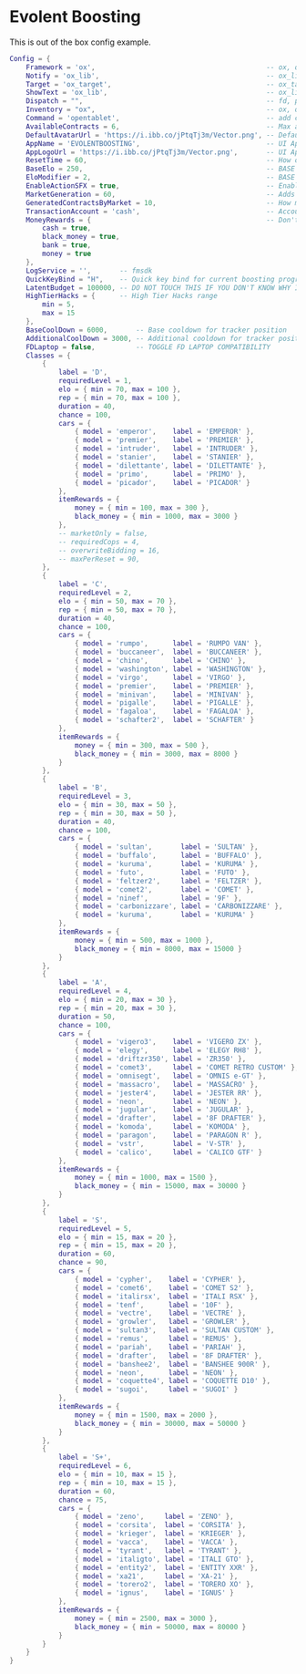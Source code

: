 # Evolent Boosting

This is out of the box config example.

```lua
Config = {
    Framework = 'ox',                                          -- ox, qbx, qb, esx
    Notify = 'ox_lib',                                         -- ox_lib
    Target = 'ox_target',                                      -- ox_target
    ShowText = 'ox_lib',                                       -- ox_lib
    Dispatch = "",                                             -- fd, ps, cd, tk, rcore
    Inventory = "ox",                                          -- ox, qs, qb, codem, core, origen, tgiann
    Command = 'opentablet',                                    -- add cmd name or leave empty for not using
    AvailableContracts = 6,                                    -- Max amount of available contracts per reset
    DefaultAvatarUrl = 'https://i.ibb.co/jPtqTj3m/Vector.png', -- Default profile avatar url
    AppName = 'EVOLENTBOOSTING',                               -- UI Application name
    AppLogoUrl = 'https://i.ibb.co/jPtqTj3m/Vector.png',       -- UI Application logo url
    ResetTime = 60,                                            -- How often resets happen for available contracts in minutes
    BaseElo = 250,                                             -- BASE ELO
    EloModifier = 2,                                           -- BASE ELO MODIFIER
    EnableActionSFX = true,                                    -- Enables SFX for boosting actions
    MarketGeneration = 60,                                     -- Adds new contracts to the market every X minutes
    GeneratedContractsByMarket = 10,                           -- How many contracts will be generated each period
    TransactionAccount = 'cash',                               -- Account which will be used in market transactions
    MoneyRewards = {                                           -- Don't touch this (used for validation)
        cash = true,
        black_money = true,
        bank = true,
        money = true
    },
    LogService = '',       -- fmsdk
    QuickKeyBind = "H",    -- Quick key bind for current boosting progress
    LatentBudget = 100000, -- DO NOT TOUCH THIS IF YOU DON'T KNOW WHY IT IS THERE
    HighTierHacks = {      -- High Tier Hacks range
        min = 5,
        max = 15
    },
    BaseCoolDown = 6000,       -- Base cooldown for tracker position
    AdditionalCoolDown = 3000, -- Additional cooldown for tracker position
    FDLaptop = false,          -- TOGGLE FD LAPTOP COMPATIBILITY
    Classes = {
        {
            label = 'D',
            requiredLevel = 1,
            elo = { min = 70, max = 100 },
            rep = { min = 70, max = 100 },
            duration = 40,
            chance = 100,
            cars = {
                { model = 'emperor',    label = 'EMPEROR' },
                { model = 'premier',    label = 'PREMIER' },
                { model = 'intruder',   label = 'INTRUDER' },
                { model = 'stanier',    label = 'STANIER' },
                { model = 'dilettante', label = 'DILETTANTE' },
                { model = 'primo',      label = 'PRIMO' },
                { model = 'picador',    label = 'PICADOR' }
            },
            itemRewards = {
                money = { min = 100, max = 300 },
                black_money = { min = 1000, max = 3000 }
            },
            -- marketOnly = false,
            -- requiredCops = 4,
            -- overwriteBidding = 16,
            -- maxPerReset = 90,
        },
        {
            label = 'C',
            requiredLevel = 2,
            elo = { min = 50, max = 70 },
            rep = { min = 50, max = 70 },
            duration = 40,
            chance = 100,
            cars = {
                { model = 'rumpo',      label = 'RUMPO VAN' },
                { model = 'buccaneer',  label = 'BUCCANEER' },
                { model = 'chino',      label = 'CHINO' },
                { model = 'washington', label = 'WASHINGTON' },
                { model = 'virgo',      label = 'VIRGO' },
                { model = 'premier',    label = 'PREMIER' },
                { model = 'minivan',    label = 'MINIVAN' },
                { model = 'pigalle',    label = 'PIGALLE' },
                { model = 'fagaloa',    label = 'FAGALOA' },
                { model = 'schafter2',  label = 'SCHAFTER' }
            },
            itemRewards = {
                money = { min = 300, max = 500 },
                black_money = { min = 3000, max = 8000 }
            }
        },
        {
            label = 'B',
            requiredLevel = 3,
            elo = { min = 30, max = 50 },
            rep = { min = 30, max = 50 },
            duration = 40,
            chance = 100,
            cars = {
                { model = 'sultan',       label = 'SULTAN' },
                { model = 'buffalo',      label = 'BUFFALO' },
                { model = 'kuruma',       label = 'KURUMA' },
                { model = 'futo',         label = 'FUTO' },
                { model = 'feltzer2',     label = 'FELTZER' },
                { model = 'comet2',       label = 'COMET' },
                { model = 'ninef',        label = '9F' },
                { model = 'carbonizzare', label = 'CARBONIZZARE' },
                { model = 'kuruma',       label = 'KURUMA' }
            },
            itemRewards = {
                money = { min = 500, max = 1000 },
                black_money = { min = 8000, max = 15000 }
            }
        },
        {
            label = 'A',
            requiredLevel = 4,
            elo = { min = 20, max = 30 },
            rep = { min = 20, max = 30 },
            duration = 50,
            chance = 100,
            cars = {
                { model = 'vigero3',    label = 'VIGERO ZX' },
                { model = 'elegy',      label = 'ELEGY RH8' },
                { model = 'driftzr350', label = 'ZR350' },
                { model = 'comet3',     label = 'COMET RETRO CUSTOM' },
                { model = 'omnisegt',   label = 'OMNIS e-GT' },
                { model = 'massacro',   label = 'MASSACRO' },
                { model = 'jester4',    label = 'JESTER RR' },
                { model = 'neon',       label = 'NEON' },
                { model = 'jugular',    label = 'JUGULAR' },
                { model = 'drafter',    label = '8F DRAFTER' },
                { model = 'komoda',     label = 'KOMODA' },
                { model = 'paragon',    label = 'PARAGON R' },
                { model = 'vstr',       label = 'V-STR' },
                { model = 'calico',     label = 'CALICO GTF' }
            },
            itemRewards = {
                money = { min = 1000, max = 1500 },
                black_money = { min = 15000, max = 30000 }
            }
        },
        {
            label = 'S',
            requiredLevel = 5,
            elo = { min = 15, max = 20 },
            rep = { min = 15, max = 20 },
            duration = 60,
            chance = 90,
            cars = {
                { model = 'cypher',    label = 'CYPHER' },
                { model = 'comet6',    label = 'COMET S2' },
                { model = 'italirsx',  label = 'ITALI RSX' },
                { model = 'tenf',      label = '10F' },
                { model = 'vectre',    label = 'VECTRE' },
                { model = 'growler',   label = 'GROWLER' },
                { model = 'sultan3',   label = 'SULTAN CUSTOM' },
                { model = 'remus',     label = 'REMUS' },
                { model = 'pariah',    label = 'PARIAH' },
                { model = 'drafter',   label = '8F DRAFTER' },
                { model = 'banshee2',  label = 'BANSHEE 900R' },
                { model = 'neon',      label = 'NEON' },
                { model = 'coquette4', label = 'COQUETTE D10' },
                { model = 'sugoi',     label = 'SUGOI' }
            },
            itemRewards = {
                money = { min = 1500, max = 2000 },
                black_money = { min = 30000, max = 50000 }
            }
        },
        {
            label = 'S+',
            requiredLevel = 6,
            elo = { min = 10, max = 15 },
            rep = { min = 10, max = 15 },
            duration = 60,
            chance = 75,
            cars = {
                { model = 'zeno',     label = 'ZENO' },
                { model = 'corsita',  label = 'CORSITA' },
                { model = 'krieger',  label = 'KRIEGER' },
                { model = 'vacca',    label = 'VACCA' },
                { model = 'tyrant',   label = 'TYRANT' },
                { model = 'italigto', label = 'ITALI GTO' },
                { model = 'entity2',  label = 'ENTITY XXR' },
                { model = 'xa21',     label = 'XA-21' },
                { model = 'torero2',  label = 'TORERO XO' },
                { model = 'ignus',    label = 'IGNUS' }
            },
            itemRewards = {
                money = { min = 2500, max = 3000 },
                black_money = { min = 50000, max = 80000 }
            }
        }
    }
}
```
